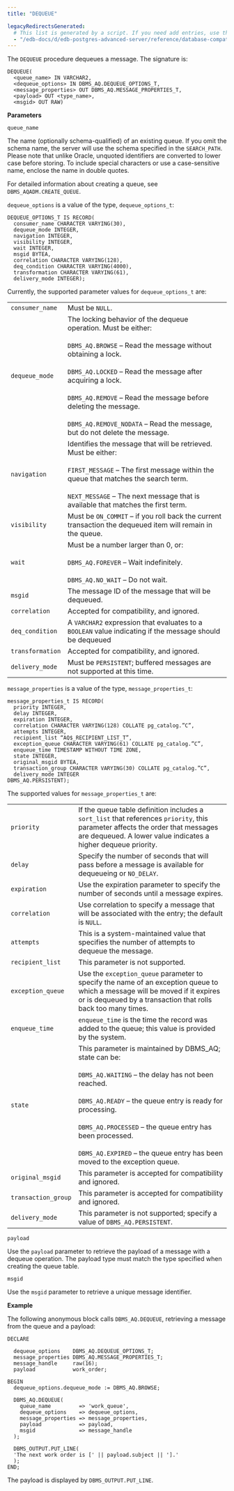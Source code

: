 ```yaml
---
title: "DEQUEUE"

legacyRedirectsGenerated:
  # This list is generated by a script. If you need add entries, use the `legacyRedirects` key.
  - "/edb-docs/d/edb-postgres-advanced-server/reference/database-compatibility-for-oracle-developers-built-in-package-guide/13/dequeue.html"
---
```


The `DEQUEUE` procedure dequeues a message. The signature is:

```text
DEQUEUE(
  <queue_name> IN VARCHAR2,
  <dequeue_options> IN DBMS_AQ.DEQUEUE_OPTIONS_T,
  <message_properties> OUT DBMS_AQ.MESSAGE_PROPERTIES_T,
  <payload> OUT <type_name>,
  <msgid> OUT RAW)
```

**Parameters**

`queue_name`

 The name (optionally schema-qualified) of an existing queue. If you omit the schema name, the server will use the schema specified in the `SEARCH_PATH`. Please note that unlike Oracle, unquoted identifiers are converted to lower case before storing. To include special characters or use a case-sensitive name, enclose the name in double quotes.

 For detailed information about creating a queue, see `DBMS_AQADM.CREATE_QUEUE`.

`dequeue_options` is a value of the type, `dequeue_options_t`:

```text
DEQUEUE_OPTIONS_T IS RECORD(
  consumer_name CHARACTER VARYING(30),
  dequeue_mode INTEGER,
  navigation INTEGER,
  visibility INTEGER,
  wait INTEGER,
  msgid BYTEA,
  correlation CHARACTER VARYING(128),
  deq_condition CHARACTER VARYING(4000),
  transformation CHARACTER VARYING(61),
  delivery_mode INTEGER);
```

Currently, the supported parameter values for `dequeue_options_t` are:

|                  |                                                                                                                                                                                                                                                                                                                                                                                  |
| ---------------- | -------------------------------------------------------------------------------------------------------------------------------------------------------------------------------------------------------------------------------------------------------------------------------------------------------------------------------------------------------------------------------- |
| `consumer_name`  | Must be `NULL`.                                                                                                                                                                                                                                                                                                                                                                  |
| `dequeue_mode`   | The locking behavior of the dequeue operation. Must be either:<br /><br />`DBMS_AQ.BROWSE` – Read the message without obtaining a lock.<br /><br />`DBMS_AQ.LOCKED` – Read the message after acquiring a lock.<br /><br />`DBMS_AQ.REMOVE` – Read the message before deleting the message.<br /><br />`DBMS_AQ.REMOVE_NODATA` – Read the message, but do not delete the message. |
| `navigation`     | Identifies the message that will be retrieved. Must be either:<br /><br />`FIRST_MESSAGE` – The first message within the queue that matches the search term.<br /><br />`NEXT_MESSAGE` – The next message that is available that matches the first term.                                                                                                                         |
| `visibility`     | Must be `ON_COMMIT` – if you roll back the current transaction the dequeued item will remain in the queue.                                                                                                                                                                                                                                                                       |
| `wait`           | Must be a number larger than 0, or:<br /><br />`DBMS_AQ.FOREVER` – Wait indefinitely.<br /><br />`DBMS_AQ.NO_WAIT` – Do not wait.                                                                                                                                                                                                                                                |
| `msgid`          | The message ID of the message that will be dequeued.                                                                                                                                                                                                                                                                                                                             |
| `correlation`    | Accepted for compatibility, and ignored.                                                                                                                                                                                                                                                                                                                                         |
| `deq_condition`  | A `VARCHAR2` expression that evaluates to a `BOOLEAN` value indicating if the message should be dequeued                                                                                                                                                                                                                                                                         |
| `transformation` | Accepted for compatibility, and ignored.                                                                                                                                                                                                                                                                                                                                         |
| `delivery_mode`  | Must be `PERSISTENT`; buffered messages are not supported at this time.                                                                                                                                                                                                                                                                                                          |

`message_properties` is a value of the type, `message_properties_t`:

```text
message_properties_t IS RECORD(
  priority INTEGER,
  delay INTEGER,
  expiration INTEGER,
  correlation CHARACTER VARYING(128) COLLATE pg_catalog.”C”,
  attempts INTEGER,
  recipient_list “AQ$_RECIPIENT_LIST_T”,
  exception_queue CHARACTER VARYING(61) COLLATE pg_catalog.”C”,
  enqueue_time TIMESTAMP WITHOUT TIME ZONE,
  state INTEGER,
  original_msgid BYTEA,
  transaction_group CHARACTER VARYING(30) COLLATE pg_catalog.”C”,
  delivery_mode INTEGER
DBMS_AQ.PERSISTENT);
```

The supported values for `message_properties_t` are:

|                     |                                                                                                                                                                                                                                                                                                                                                        |
| ------------------- | ------------------------------------------------------------------------------------------------------------------------------------------------------------------------------------------------------------------------------------------------------------------------------------------------------------------------------------------------------ |
| `priority`          | If the queue table definition includes a `sort_list` that references `priority`, this parameter affects the order that messages are dequeued. A lower value indicates a higher dequeue priority.                                                                                                                                                       |
| `delay`             | Specify the number of seconds that will pass before a message is available for dequeueing or `NO_DELAY`.                                                                                                                                                                                                                                               |
| `expiration`        | Use the expiration parameter to specify the number of seconds until a message expires.                                                                                                                                                                                                                                                                 |
| `correlation`       | Use correlation to specify a message that will be associated with the entry; the default is `NULL`.                                                                                                                                                                                                                                                    |
| `attempts`          | This is a system-maintained value that specifies the number of attempts to dequeue the message.                                                                                                                                                                                                                                                        |
| `recipient_list`    | This parameter is not supported.                                                                                                                                                                                                                                                                                                                       |
| `exception_queue`   | Use the `exception_queue` parameter to specify the name of an exception queue to which a message will be moved if it expires or is dequeued by a transaction that rolls back too many times.                                                                                                                                                           |
| `enqueue_time`      | `enqueue_time` is the time the record was added to the queue; this value is provided by the system.                                                                                                                                                                                                                                                    |
| `state`             | This parameter is maintained by DBMS_AQ; state can be:<br /><br />`DBMS_AQ.WAITING` – the delay has not been reached.<br /><br />`DBMS_AQ.READY` – the queue entry is ready for processing.<br /><br />`DBMS_AQ.PROCESSED` – the queue entry has been processed.<br /><br />`DBMS_AQ.EXPIRED` – the queue entry has been moved to the exception queue. |
| `original_msgid`    | This parameter is accepted for compatibility and ignored.                                                                                                                                                                                                                                                                                              |
| `transaction_group` | This parameter is accepted for compatibility and ignored.                                                                                                                                                                                                                                                                                              |
| `delivery_mode`     | This parameter is not supported; specify a value of `DBMS_AQ.PERSISTENT`.                                                                                                                                                                                                                                                                              |

`payload`

 Use the `payload` parameter to retrieve the payload of a message with a dequeue operation. The payload type must match the type specified when creating the queue table.

`msgid`

 Use the `msgid` parameter to retrieve a unique message identifier.

**Example**

The following anonymous block calls `DBMS_AQ.DEQUEUE`, retrieving a message from the queue and a payload:

```text
DECLARE

  dequeue_options    DBMS_AQ.DEQUEUE_OPTIONS_T;
  message_properties DBMS_AQ.MESSAGE_PROPERTIES_T;
  message_handle     raw(16);
  payload            work_order;

BEGIN
  dequeue_options.dequeue_mode := DBMS_AQ.BROWSE;

  DBMS_AQ.DEQUEUE(
    queue_name         => 'work_queue',
    dequeue_options    => dequeue_options,
    message_properties => message_properties,
    payload            => payload,
    msgid              => message_handle
  );

  DBMS_OUTPUT.PUT_LINE(
  'The next work order is [' || payload.subject || '].'
  );
END;
```

The payload is displayed by `DBMS_OUTPUT.PUT_LINE`.
